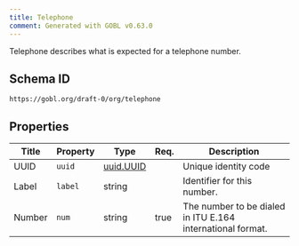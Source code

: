 ```yaml
---
title: Telephone
comment: Generated with GOBL v0.63.0
---
```


Telephone describes what is expected for a telephone number.

## Schema ID

`https://gobl.org/draft-0/org/telephone`

## Properties

| Title  | Property | Type                            | Req. | Description                                                |
|--------|----------|---------------------------------|------|------------------------------------------------------------|
| UUID   | `uuid`   | [uuid.UUID](/draft-0/uuid/uuid) |      | Unique identity code                                       |
| Label  | `label`  | string                          |      | Identifier for this number.                                |
| Number | `num`    | string                          | true | The number to be dialed in ITU E.164 international format. |

